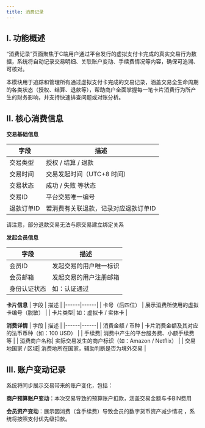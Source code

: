 ```yaml
---
title: 消费记录
---
```



## I. 功能概述

“消费记录”页面聚焦于C端用户通过平台发行的虚拟支付卡完成的真实交易行为数据，系统将自动记录交易明细、关联账户变动、手续费情况等内容，确保可追溯、可核对。


本模块用于追踪和管理所有通过虚拟支付卡完成的交易记录，涵盖交易全生命周期的各类状态（授权、结算、退款等），帮助商户全面掌握每一笔卡片消费行为所产生的财务影响，并支持快速排查问题或对账分析。


## II. 核心消费信息

**交易基础信息**

| 字段 | 描述 |
|------|------|
| 交易类型 | 授权 / 结算 / 退款  |
| 交易时间 | 交易发起时间（UTC+8 时间） |
| 交易状态 | 成功 / 失败 等状态 |
| 交易ID | 平台交易唯一编号 |
| 退款订单ID | 若消费有关联退款，记录对应退款订单ID |

<Warning>
请注意，部分退款交易无法与原交易建立绑定关系
</Warning>

**发起会员信息**

| 字段 | 描述 |
|------|------|
| 会员ID | 发起交易的用户唯一标识  |
| 会员邮箱 | 发起交易的用户注册邮箱  |
| 身份认证状态 | 如：认证通过   |


**卡片信息**
| 字段 | 描述 |
|------|------|
| 卡号（后四位） | 展示消费所使用的虚拟卡编号（脱敏）  |
| 卡片类型| 如：虚拟卡 / 实体卡  |


**消费详情**
| 字段 | 描述 |
|------|------|
| 消费金额 / 币种	 | 卡片消费金额及其对应的法币币种（如：100 USD）  |
| 手续费| 消费中产生的平台服务费、小额手续费等  |
| 消费商户名称| 实际交易发生的商户标识（如：Amazon / Netflix）  |
| 交易地国家 / 区域| 消费地所在国家，辅助判断是否为境外交易  |


## III. 账户变动记录

系统将同步展示交易带来的账户变化，包括：

**商户预算账户变动**：本次交易导致的预算账户扣款，涵盖交易金额与卡BIN费用


**会员资产变动**：展示因消费（含手续费）导致会员的数字货币资产减少情况 ，系统将按照支付优先级扣款。





